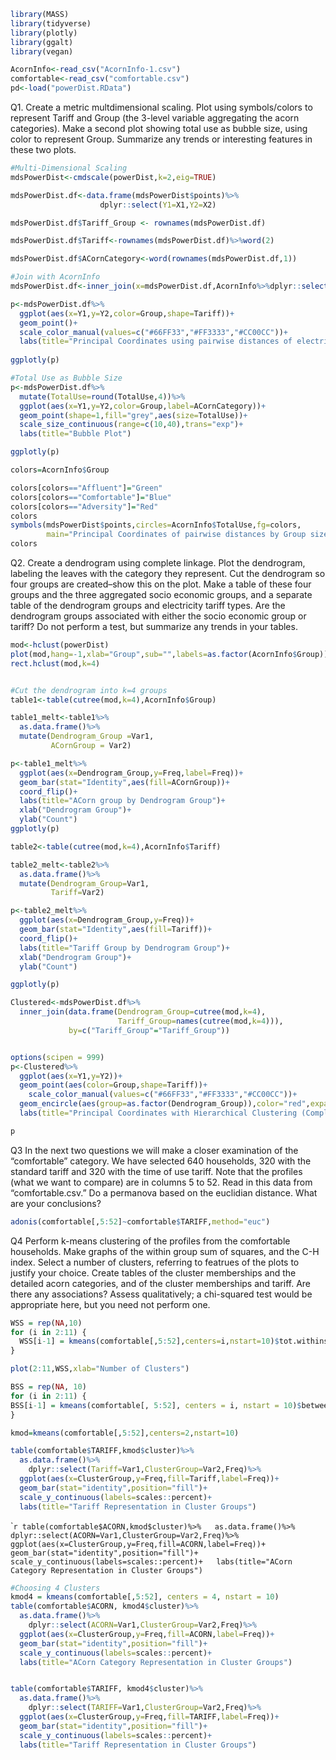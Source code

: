 
```r
library(MASS)
library(tidyverse)
library(plotly)
library(ggalt)
library(vegan)
```




```r
AcornInfo<-read_csv("AcornInfo-1.csv")
comfortable<-read_csv("comfortable.csv")
pd<-load("powerDist.RData")
```

Q1. Create a metric multdimensional scaling. Plot using symbols/colors to represent Tariff and Group (the 3-level variable aggregating the acorn categories). Make a second plot showing total use as bubble size, using color to represent Group. Summarize any trends or interesting features in these two plots.


```r
#Multi-Dimensional Scaling
mdsPowerDist<-cmdscale(powerDist,k=2,eig=TRUE)

mdsPowerDist.df<-data.frame(mdsPowerDist$points)%>%
                    dplyr::select(Y1=X1,Y2=X2)

mdsPowerDist.df$Tariff_Group <- rownames(mdsPowerDist.df)

mdsPowerDist.df$Tariff<-rownames(mdsPowerDist.df)%>%word(2)

mdsPowerDist.df$ACornCategory<-word(rownames(mdsPowerDist.df,1))

#Join with AcornInfo
mdsPowerDist.df<-inner_join(x=mdsPowerDist.df,AcornInfo%>%dplyr::select(Acorn,Group,TotalUse),by=c("ACornCategory"="Acorn"))

```

```r
p<-mdsPowerDist.df%>%
  ggplot(aes(x=Y1,y=Y2,color=Group,shape=Tariff))+
  geom_point()+
  scale_color_manual(values=c("#66FF33","#FF3333","#CC00CC"))+
  labs(title="Principal Coordinates using pairwise distances of electricity consumption")
  
ggplotly(p)

```

```r
#Total Use as Bubble Size
p<-mdsPowerDist.df%>%
  mutate(TotalUse=round(TotalUse,4))%>%
  ggplot(aes(x=Y1,y=Y2,color=Group,label=ACornCategory))+
  geom_point(shape=1,fill="grey",aes(size=TotalUse))+
  scale_size_continuous(range=c(10,40),trans="exp")+
  labs(title="Bubble Plot")

ggplotly(p)
```
```r
colors=AcornInfo$Group

colors[colors=="Affluent"]="Green"
colors[colors=="Comfortable"]="Blue"
colors[colors=="Adversity"]="Red"
colors
symbols(mdsPowerDist$points,circles=AcornInfo$TotalUse,fg=colors,
        main="Principal Coordinates of pairwise distances by Group sized by Total Use")
colors
```


Q2. Create a dendrogram using complete linkage. Plot the dendrogram, labeling the leaves with the category they represent. Cut the dendrogram so four groups are created–show this on the plot. Make a table of these four groups and the three aggregated socio economic groups, and a separate table of the dendrogram groups and electricity tariff types. Are the dendrogram groups associated with either the socio economic group or tariff? Do not perform a test, but summarize any trends in your tables.

```r
mod<-hclust(powerDist)
plot(mod,hang=-1,xlab="Group",sub="",labels=as.factor(AcornInfo$Group))
rect.hclust(mod,k=4)


#Cut the dendrogram into k=4 groups
table1<-table(cutree(mod,k=4),AcornInfo$Group)
```

```r

table1_melt<-table1%>%
  as.data.frame()%>%
  mutate(Dendrogram_Group =Var1,
         ACornGroup = Var2)

p<-table1_melt%>%
  ggplot(aes(x=Dendrogram_Group,y=Freq,label=Freq))+
  geom_bar(stat="Identity",aes(fill=ACornGroup))+
  coord_flip()+
  labs(title="ACorn group by Dendrogram Group")+
  xlab("Dendrogram Group")+
  ylab("Count")
ggplotly(p)

table2<-table(cutree(mod,k=4),AcornInfo$Tariff)
```


```r
table2_melt<-table2%>%
  as.data.frame()%>%
  mutate(Dendrogram_Group=Var1,
         Tariff=Var2)

p<-table2_melt%>%
  ggplot(aes(x=Dendrogram_Group,y=Freq))+
  geom_bar(stat="Identity",aes(fill=Tariff))+
  coord_flip()+
  labs(title="Tariff Group by Dendrogram Group")+
  xlab("Dendrogram Group")+
  ylab("Count")

ggplotly(p)

```

```r

Clustered<-mdsPowerDist.df%>%
  inner_join(data.frame(Dendrogram_Group=cutree(mod,k=4),
                        Tariff_Group=names(cutree(mod,k=4))),
             by=c("Tariff_Group"="Tariff_Group"))


options(scipen = 999)
p<-Clustered%>%
  ggplot(aes(x=Y1,y=Y2))+
  geom_point(aes(color=Group,shape=Tariff))+
    scale_color_manual(values=c("#66FF33","#FF3333","#CC00CC"))+
  geom_encircle(aes(group=as.factor(Dendrogram_Group)),color="red",expand=0.02)+
  labs(title="Principal Coordinates with Hierarchical Clustering (Complete linkage, height 4)")

p
```

Q3 In the next two questions we will make a closer examination of the “comfortable” category. We have selected 640 households, 320 with the standard tariff and 320 with the time of use tariff. Note that the profiles (what we want to compare) are in columns 5 to 52. Read in this data from “comfortable.csv.” Do a permanova based on the euclidian distance. What are your conclusions?

```r
adonis(comfortable[,5:52]~comfortable$TARIFF,method="euc")
```

Q4 Perform k-means clustering of the profiles from the comfortable households. Make graphs of the within group sum of squares, and the C-H index. Select a number of clusters, referring to featrues of the plots to justify your choice. Create tables of the cluster memberships and the detailed acorn categories, and of the cluster memberships and tariff. Are there any associations? Assess qualitatively; a chi-squared test would be appropriate here, but you need not perform one. 

```r
WSS = rep(NA,10)
for (i in 2:11) {
  WSS[i-1] = kmeans(comfortable[,5:52],centers=i,nstart=10)$tot.withinss
}

plot(2:11,WSS,xlab="Number of Clusters")
```

````r
BSS = rep(NA, 10)
for (i in 2:11) {
BSS[i-1] = kmeans(comfortable[, 5:52], centers = i, nstart = 10)$betweenss
}
````

```r
kmod=kmeans(comfortable[,5:52],centers=2,nstart=10)
```

```r
table(comfortable$TARIFF,kmod$cluster)%>%
  as.data.frame()%>%
    dplyr::select(Tariff=Var1,ClusterGroup=Var2,Freq)%>%
  ggplot(aes(x=ClusterGroup,y=Freq,fill=Tariff,label=Freq))+
  geom_bar(stat="identity",position="fill")+
  scale_y_continuous(labels=scales::percent)+
  labs(title="Tariff Representation in Cluster Groups")
```


````r
table(comfortable$ACORN,kmod$cluster)%>%
  as.data.frame()%>%
    dplyr::select(ACORN=Var1,ClusterGroup=Var2,Freq)%>%
  ggplot(aes(x=ClusterGroup,y=Freq,fill=ACORN,label=Freq))+
  geom_bar(stat="identity",position="fill")+
  scale_y_continuous(labels=scales::percent)+
  labs(title="ACorn Category Representation in Cluster Groups")
``` 

```r
#Choosing 4 Clusters
kmod4 = kmeans(comfortable[,5:52], centers = 4, nstart = 10)
table(comfortable$ACORN, kmod4$cluster)%>%
  as.data.frame()%>%
    dplyr::select(ACORN=Var1,ClusterGroup=Var2,Freq)%>%
  ggplot(aes(x=ClusterGroup,y=Freq,fill=ACORN,label=Freq))+
  geom_bar(stat="identity",position="fill")+
  scale_y_continuous(labels=scales::percent)+
  labs(title="ACorn Category Representation in Cluster Groups")


table(comfortable$TARIFF, kmod4$cluster)%>%
  as.data.frame()%>%
    dplyr::select(TARIFF=Var1,ClusterGroup=Var2,Freq)%>%
  ggplot(aes(x=ClusterGroup,y=Freq,fill=TARIFF,label=Freq))+
  geom_bar(stat="identity",position="fill")+
  scale_y_continuous(labels=scales::percent)+
  labs(title="Tariff Representation in Cluster Groups")
```


